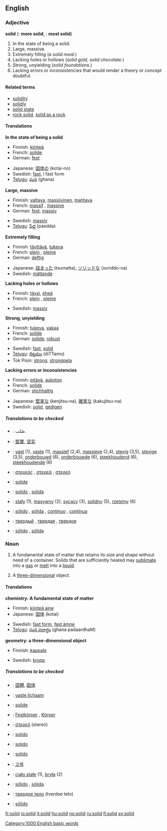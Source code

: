 ==English==

===Adjective===
'''solid''' ({{compar}}: '''more solid''', {{superl}}: '''most solid''')

# In the state of being a solid.
# Large, massive.
# Extremely filling (''a solid meal.'')
# Lacking holes or hollows (''solid gold'', ''solid chocolate.'')
# Strong, unyielding (''solid foundations.'')
# Lacking errors or inconsistencies that would render a theory or concept doubtful.

====Related terms====
*[[solidity]]
*[[solidly]]
*[[solid state]]
*[[rock solid]], [[solid as a rock]]

====Translations====
'''In the state of being a solid'''
{{top}}
*Finnish: [[kiinteä]]
*French: [[solide]]
*German: [[fest]]
{{mid}}
*Japanese: [[固体の]] (kotai-no)
*Swedish: [[fast]], i fast form
*[[Telugu]]: [[ఘన]] (ghana)
{{bottom}}

'''Large, massive'''
{{top}}
*Finnish: [[valtava]], [[massiivinen]], [[mahtava]]
*French: [[massif]] {{m}}, [[massive]] {{f}}
*German: [[fest]], [[massiv]]
{{mid}}
*Swedish: [[massiv]]
*[[Telugu]]: [[పేద్ద]] (paedda)
{{bottom}}

'''Extremely filling'''
{{top}}
*Finnish: [[täyttävä]], [[tukeva]]
*French: [[plein]] {{m}}, [[pleine]] {{f}}
*German: [[deftig]]
{{mid}}
*Japanese: [[詰まった]] (tsumatta), [[ソリッドな]] (soriddo-na)
*Swedish: [[mättande]]
{{bottom}}

'''Lacking holes or hollows'''
{{top}}
*Finnish: [[täysi]], [[eheä]]
*French: [[plein]] {{m}}, [[pleine]] {{f}}
{{mid}}
*Swedish: [[massiv]]
{{bottom}}

'''Strong, unyielding'''
{{top}}
*Finnish: [[tukeva]], [[vakaa]]
*French: [[solide]]
*German: [[solide]], [[robust]]
{{mid}}
*Swedish: [[fast]], [[solid#Swedish|solid]]
*[[Telugu]]: [[దిట్టము]] (diTTamu)
*Tok Pisin: [[strong]], [[strongpela]]
{{bottom}}

'''Lacking errors or inconsistencies'''
{{top}}
*Finnish: [[pitävä]], [[aukoton]]
*French: [[solide]]
*German: [[stichhaltig]]
{{mid}}
*Japanese: [[堅実な]] (kenjitsu-na), [[確実な]] (kakujitsu-na)
*Swedish: [[solid#Swedish|solid]], [[gedigen]]
{{bottom}}

=====Translations to be checked=====
{{checktrans}}

*{{ttbc|Arabic}}: صُلب.
*{{ttbc|Chinese}}: [[堅實]], [[坚实]]
*{{ttbc|Dutch}}: [[vast]] (1), [[vaste]] (1), [[massief]] (2,4), [[massieve]] (2,4), [[stevig]] (3,5), [[stevige]] (3,5), [[onderbouwd]] (6), [[onderbouwde]] (6), [[steekhoudend]] (6), [[steekhoudende]] (6)
*{{ttbc|Greek}}: [[:el:στερεός|στερεός]] {{m}}, [[:el:στερεός|στερεά]] {{f}}, [[:el:στερεός|στερεό]] {{n}}
*{{ttbc|Interlingua}}: [[solide]]
*{{ttbc|Italian}}: [[solido]] {{m}}, [[solida]] {{f}}
*{{ttbc|Polish}}: [[stały]] (1), [[masywny]] (2), [[sycący]] (3), [[solidny]] (5), [[rzetelny]] (6) {{m}}
*{{ttbc|Portuguese}}: [[sólido]] {{m}}, [[sólida]] {{f}}, [[contínuo]] {{m}}, [[contínua]] {{f}}
*{{ttbc|Russian}}: [[твердый]] {{m}}, [[твердая]] {{f}}, [[твердое]] {{n}}
*{{ttbc|Spanish}}: [[sólido]] {{m}}, [[sólida]] {{f}}

===Noun===
{{en-noun-reg}}

# {{chemistry}} A fundamental state of matter that retains its size and shape without need of a container. Solids that are sufficiently heated may [[sublimate]] into a [[gas]] or [[melt]] into a [[liquid]].
# {{geometry}} A [[three-dimensional]] object.

====Translations====
'''chemistry: A fundamental state of matter'''
{{top}}
*Finnish: [[kiinteä aine]]
*Japanese: [[固体]] (kotai)
{{mid}}
*Swedish: [[fast form]], [[fast ämne]]
*[[Telugu]]: [[ఘన పదార్ధం]] (ghana padaardhaM)
{{bottom}}

'''geometry: a three-dimensional object'''
{{top}}
*Finnish: [[kappale]]
{{mid}}
*Swedish: [[kropp]]
{{bottom}}

=====Translations to be checked=====
{{checktrans}}

*{{ttbc|Chinese}}: [[固體]], [[固体]]
*{{ttbc|Dutch}}: [[vaste lichaam]] {{n}}
*{{ttbc|French}}: [[solide]] {{m}}
*{{ttbc|German}}: [[Festkörper]] {{m}}, [[Körper]] {{m}}
*{{ttbc|Greek}}: [[:el:στερεός|στερεό]] {{n}} (stereó)
*{{ttbc|Ido}}: [[solido]]
*{{ttbc|Interlingua}}: [[solido]]
*{{ttbc|Italian}}: [[solido]]
*{{ttbc|Korean}}: [[고체]]
*{{ttbc|Polish}}: [[ciało stałe]] {{n}} (1), [[bryła]] {{f}} (2)
*{{ttbc|Portuguese}}: [[sólido]] {{m}}, [[sólida]] {{f}}
*{{ttbc|Russian}}: [[твердое тело]] {{n}} (tverdoe telo)
*{{ttbc|Spanish}}: [[sólido]] {{m}}

[[Category:1000 English basic words]]

[[fr:solid]]
[[io:solid]]
[[it:solid]]
[[hu:solid]]
[[no:solid]]
[[ru:solid]]
[[fi:solid]]
[[sv:solid]]